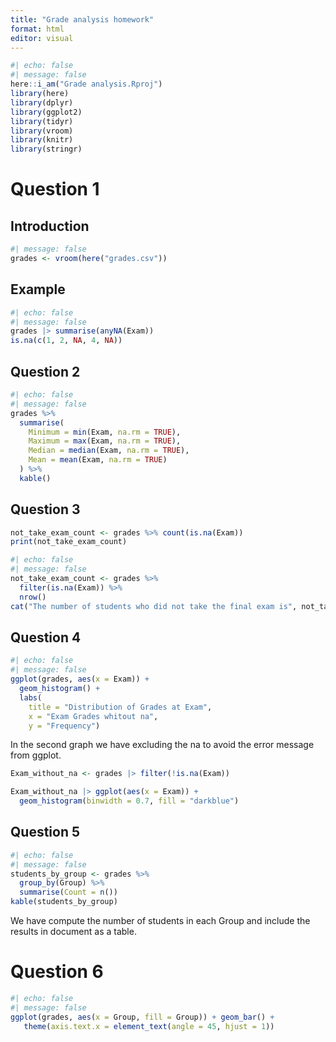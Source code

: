 ```yaml
---
title: "Grade analysis homework"
format: html
editor: visual
---
```

```r
#| echo: false
#| message: false
here::i_am("Grade analysis.Rproj")
library(here)
library(dplyr)
library(ggplot2)
library(tidyr)
library(vroom)
library(knitr)
library(stringr)
```

# Question 1 

## Introduction 
```r
#| message: false
grades <- vroom(here("grades.csv"))
```

## Example 
```r
#| echo: false
#| message: false
grades |> summarise(anyNA(Exam))
is.na(c(1, 2, NA, 4, NA))
```

## Question 2 

```r
#| echo: false
#| message: false
grades %>%
  summarise(
    Minimum = min(Exam, na.rm = TRUE),
    Maximum = max(Exam, na.rm = TRUE),
    Median = median(Exam, na.rm = TRUE),
    Mean = mean(Exam, na.rm = TRUE)
  ) %>%
  kable()
```

## Question 3 

```r
not_take_exam_count <- grades %>% count(is.na(Exam))
print(not_take_exam_count)

#| echo: false
#| message: false
not_take_exam_count <- grades %>%
  filter(is.na(Exam)) %>%
  nrow()
cat("The number of students who did not take the final exam is", not_take_exam_count)

```

## Question 4 

```r
#| echo: false
#| message: false
ggplot(grades, aes(x = Exam)) +
  geom_histogram() +
  labs(
    title = "Distribution of Grades at Exam",
    x = "Exam Grades whitout na",
    y = "Frequency")
```
In the second graph we have excluding the na to avoid the error message from ggplot. 

```r
Exam_without_na <- grades |> filter(!is.na(Exam))

Exam_without_na |> ggplot(aes(x = Exam)) +
  geom_histogram(binwidth = 0.7, fill = "darkblue")
```
## Question 5 

```r
#| echo: false
#| message: false
students_by_group <- grades %>%
  group_by(Group) %>%
  summarise(Count = n())
kable(students_by_group)
```
We have compute the number of students in each Group and include the results in  document
as a table. 

# Question 6 

```r
#| echo: false
#| message: false
ggplot(grades, aes(x = Group, fill = Group)) + geom_bar() + 
   theme(axis.text.x = element_text(angle = 45, hjust = 1))
```



